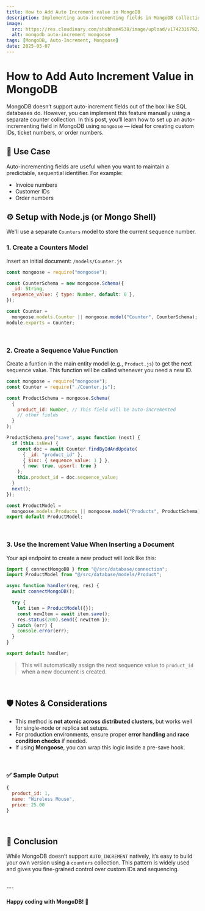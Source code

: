 ```yaml
---
title: How to Add Auto Increment value in MongoDB
description: Implementing auto-incrementing fields in MongoDB collections, similar to SQL's AUTO\_INCREMENT.
image:
  src: https://res.cloudinary.com/shubham4538/image/upload/v1742316792/WebBlog/1727936479365_gj7rjm.png
  alt: mongodb auto-increment mongoose
tags: [MongoDB, Auto-Increment, Mongoose]
date: 2025-05-07
---
```


# How to Add Auto Increment Value in MongoDB

MongoDB doesn’t support auto-increment fields out of the box like SQL databases do. However, you can implement this feature manually using a separate counter collection. In this post, you’ll learn how to set up an auto-incrementing field in MongoDB using `mongoose` — ideal for creating custom IDs, ticket numbers, or order numbers.

## 🧰 Use Case

Auto-incrementing fields are useful when you want to maintain a predictable, sequential identifier. For example:

* Invoice numbers
* Customer IDs
* Order numbers

## ⚙️ Setup with Node.js (or Mongo Shell)

We'll use a separate `Counters` model to store the current sequence number.

### 1. **Create a Counters Model**

Insert an initial document: `/models/Counter.js`

```js
const mongoose = require("mongoose");

const CounterSchema = new mongoose.Schema({
  _id: String,
  sequence_value: { type: Number, default: 0 },
});

const Counter =
  mongoose.models.Counter || mongoose.model("Counter", CounterSchema);
module.exports = Counter;
```
<br/>

### 2. **Create a Sequence Value Function**

Create a funtion in the main entity model (e.g., `Product.js`) to get the next sequence value. This function will be called whenever you need a new ID.

```js
const mongoose = require("mongoose");
const Counter = require("./Counter.js");

const ProductSchema = mongoose.Schema(
  {
    product_id: Number, // This field will be auto-incremented
    // other fields
  }
);

ProductSchema.pre("save", async function (next) {
  if (this.isNew) {
    const doc = await Counter.findByIdAndUpdate(
      { _id: "product_id" },
      { $inc: { sequence_value: 1 } },
      { new: true, upsert: true }
    );
    this.product_id = doc.sequence_value;
  }
  next();
});

const ProductModel =
  mongoose.models.Products || mongoose.model("Products", ProductSchema);
export default ProductModel;
```
<br/>

### 3. **Use the Increment Value When Inserting a Document**

Your api endpoint to create a new product will look like this:

```js
import { connectMongoDB } from "@/src/database/connection";
import ProductModel from "@/src/database/models/Product";

async function handler(req, res) {
  await connectMongoDB();

  try {
    let item = ProductModel({});
    const newItem = await item.save();
    res.status(200).send({ newItem });
  } catch (err) {
    console.error(err);
  }
}

export default handler;
```

> This will automatically assign the next sequence value to `product_id` when a new document is created.
<br/>

## 🛡️ Notes & Considerations

* This method is **not atomic across distributed clusters**, but works well for single-node or replica set setups.
* For production environments, ensure proper **error handling** and **race condition checks** if needed.
* If using **Mongoose**, you can wrap this logic inside a pre-save hook.
<br/>

### ✅ Sample Output

```js
{
  product_id: 1,
  name: "Wireless Mouse",
  price: 25.00
}
```
<br/>

## 🚀 Conclusion

While MongoDB doesn’t support `AUTO_INCREMENT` natively, it’s easy to build your own version using a `counters` collection. This pattern is widely used and gives you fine-grained control over custom IDs and sequencing.

<br/>
---

#### **Happy coding with MongoDB! 🚀**
<br/>
